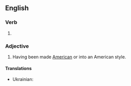 ==English==

===Verb===
{{head|en|verb form}}

# {{en-past of|Americanize}}

===Adjective===
{{en-adj}}

# Having been made [[American]] or into an American style.

====Translations====
{{trans-top|having been made American or into an American style}}
{{trans-mid}}
* Ukrainian: {{t|uk|американізо́ваний}}
{{trans-bottom}}
